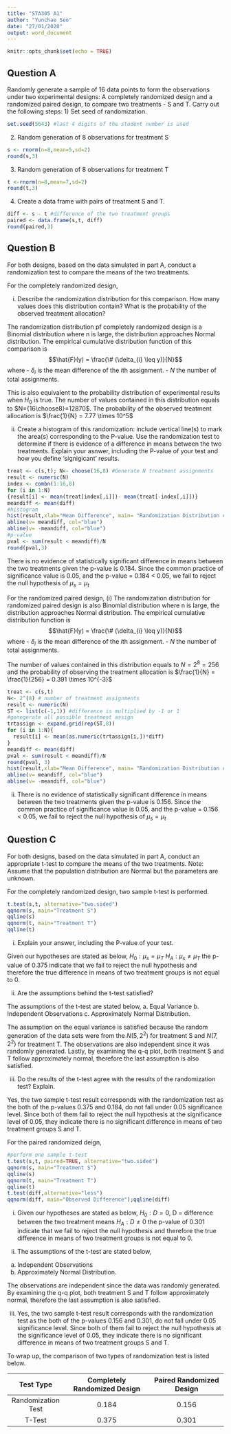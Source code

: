 ---
title: "STA305 A1"
author: "Yunchae Seo"
date: "27/01/2020"
output: word_document
---

```{r setup, include=FALSE}
knitr::opts_chunk$set(echo = TRUE)
```

## Question A
Randomly generate a sample of 16 data points to form the observations under two experimental designs: A completely randomized design and a randomized paired design, to compare two treatments - S and T. Carry out the following steps: 
1) Set seed of randomization. 
```{r}
set.seed(5643) #last 4 digits of the student number is used
```
2) Random generation of 8 observations for treatment S
```{r}
s <- rnorm(n=8,mean=5,sd=2)
round(s,3)
```
3) Random generation of 8 observations for treatment T 
```{r}
t <-rnorm(n=8,mean=7,sd=2)
round(t,3)
```
4) Create a data frame with pairs of treatment S and T. 
```{r}
diff <- s - t #difference of the two treatment groups
paired <- data.frame(s,t, diff) 
round(paired,3)
```

## Question B 
For both designs, based on the data simulated in part A, conduct a randomization test to compare the means of the two treatments. 

For the completely randomized design, 

(i) Describe the randomization distribution for this comparison. How many values does this distribution contain? What is the probability of the observed treatment allocation? 

The randomization distribution pf completely randomized design is a Binomial distribution where n is large, the distribution approaches Normal distribution. 
The empirical cumulative distribution function of this comparison is 
$$\hat{F}(y) = \frac{\# (\delta_{i} \leq y)}{N}$$
where 
 - $\delta_{i}$ is the mean difference of the $i$th assignment.
 - $N$ the number of total assignments.

This is also equivalent to the probability distribution of experimental results when $H_0$ is true. 
The number of values contained in this distribution equals to $N={16\choose8}=12870$. The probability of the observed treatment allocation is $\frac{1}{N} = 7.77 \times 10^5$

(ii) Create a histogram of this randomization: include vertical line(s) to mark the area(s) corresponding to the P-value. Use the randomization test to determine if there is evidence of a difference in means between the two treatments. Explain your asnwer, including the P-value of your test and how you define 'signigicant' results.

```{r}
treat <- c(s,t); N<- choose(16,8) #Generate N treatment assignments
result <- numeric(N)
index <- combn(1:16,8)
for (i in 1:N)
{result[i] <- mean(treat[index[,i]])- mean(treat[-index[,i]])}
meandiff <- mean(diff)
#histogram 
hist(result,xlab="Mean Difference", main= "Randomization Distribution of difference in means")
abline(v= meandiff, col="blue")
abline(v= -meandiff, col="blue")
#p-value 
pval <- sum(result < meandiff)/N
round(pval,3)
```
There is no evidence of statistically significant difference in means between the two treatments given the p-value is 0.184. Since the common practice of significance value is 0.05, and the p-value = 0.184 < 0.05, we fail to reject the null hypothesis of $\mu_s = \mu_t$


For the randomized paired design, 
(i) 
The randomization distribution for randomized paired design is also Binomial distribution where n is large, the distribution approaches Normal distribution. The empirical cumulative distribution function is 
$$\hat{F}(y) = \frac{\# (\delta_{i} \leq y)}{N}$$
where
 - $\delta_{i}$ is the mean difference of the $i$th assignment.
 - $N$ the number of total assignments.

The number of values contained in this distribution equals to $N = 2^8 = 256$ and the probability of observing the treatment allocation is $\frac{1}{N} = \frac{1}{256} = 0.391 \times 10^{-3}$

```{r}
treat <- c(s,t)
N<- 2^(8) # number of treatment assignments
result <- numeric(N)
ST <- list(c(-1,1)) #difference is multiplied by -1 or 1 
#genegerate all possible treatment assign 
trtassign <- expand.grid(rep(ST,8))
for (i in 1:N){
  result[i] <- mean(as.numeric(trtassign[i,])*diff)
}
meandiff <- mean(diff)
pval <- sum(result < meandiff)/N
round(pval, 3)
hist(result,xlab="Mean Difference", main= "Randomization Distribution of Treatment S and T")
abline(v= meandiff, col="blue")
abline(v= -meandiff, col="blue")
```
(ii)
There is no evidence of statistically significant difference in means between the two treatments given the p-value is 0.156. Since the common practice of significance value is 0.05, and the p-value = 0.156 < 0.05, we fail to reject the null hypothesis of $\mu_s = \mu_t$


## Question C 
For both designs, based on the data simulated in part A, conduct an appropriate t-test to compare the means of the two treatments. Note: Assume that the population distribution are Normal but the parameters are unknown. 

For the completely randomized design, two sample t-test is performed. 
```{r}
t.test(s,t, alternative="two.sided")
qqnorm(s, main="Treatment S")
qqline(s)
qqnorm(t, main="Treatment T")
qqline(t)
```
(i) Explain your answer, including the P-value of your test.

Given our hypotheses are stated as below, 
$H_0: \mu_s = \mu_T$
$H_A: \mu_s \neq \mu_T$
the p-value of 0.375 indicate that we fail to reject the null hypothesis and therefore the true difference in means of two treatment groups is not equal to 0. 

(ii) Are the assumptions behind the t-test satisfied?

The assumptions of the t-test are stated below, 
a. Equal Variance 
b. Independent Observations 
c. Approximately Normal Distribution. 

The assumption on the equal variance is satisfied because the random generation of the data sets were from the $N(5,2^2)$ for treatment S and $N(7,2^2)$ for treatment T. The observations are also independent since it was randomly generated. Lastly, by examining the q-q plot, both treatment S and T follow approximately normal, therefore the last assumption is also satisfied. 

(iii) Do the results of the t-test agree with the results of the randomization test? Explain. 

Yes, the two sample t-test result corresponds with the randomization test as the both of the p-values 0.375 and 0.184, do not fall under 0.05 significance level. Since both of them fail to reject the null hypothesis at the significance level of 0.05, they indicate there is no significant difference in means of two treatment groups S and T. 


For the paired randomized deign, 
```{r}
#perform one sample t-test
t.test(s,t, paired=TRUE, alternative="two.sided")
qqnorm(s, main="Treatment S")
qqline(s)
qqnorm(t, main="Treatment T")
qqline(t)
t.test(diff,alternative="less")
qqnorm(diff, main="Observed Difference");qqline(diff)
```
(i)
Given our hypotheses are stated as below, 
$H_0: D = 0$, D = difference between the two treatment means 
$H_A: D \neq 0$
the p-value of 0.301 indicate that we fail to reject the null hypothesis and therefore the true difference in means of two treatment groups is not equal to 0. 

(ii)
The assumptions of the t-test are stated below, 

a. Independent Observations 
b. Approximately Normal Distribution. 

The observations are independent since the data was randomly generated. By examining the q-q plot, both treatment S and T follow approximately normal, therefore the last assumption is also satisfied.

(iii)
Yes, the two sample t-test result corresponds with the randomization test as the both of the p-values 0.156 and 0.301, do not fall under 0.05 significance level. Since both of them fail to reject the null hypothesis at the significance level of 0.05, they indicate there is no significant difference in means of two treatment groups S and T. 


To wrap up,  the comparison of two types of randomization test is listed below.  


| Test Type          | Completely Randomized Design | Paired Randomized Design |
|:------------------:|:----------------------------:|:------------------------:|
| Randomization Test | $0.184$                      | $0.156$                  |
| T-Test             | $0.375$                      | $0.301$                  |

